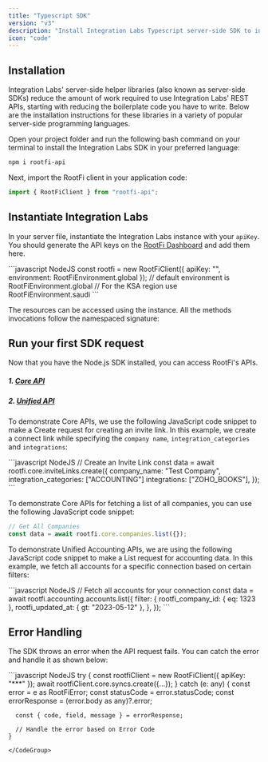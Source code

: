 ```yaml
---
title: "Typescript SDK"
version: "v3"
description: "Install Integration Labs Typescript server-side SDK to interact with Integration Labs' APIs"
icon: "code"
---
```


## Installation

Integration Labs' server-side helper libraries (also known as server-side SDKs) reduce the amount of work required to use Integration Labs' REST APIs, starting with reducing the boilerplate code you have to write. Below are the installation instructions for these libraries in a variety of popular server-side programming languages.

Open your project folder and run the following bash command on your terminal to install the Integration Labs SDK in your preferred language:

<CodeGroup>

```bash NodeJS
npm i rootfi-api
```

</CodeGroup>

Next, import the RootFi client in your application code:

<CodeGroup>

```javascript NodeJS
import { RootFiClient } from "rootfi-api";
```

</CodeGroup>

## Instantiate Integration Labs

In your server file, instantiate the Integration Labs instance with your `apiKey`. You should generate the API keys on the [RootFi Dashboard](https://integrate.rootfi.dev/settings) and add them here.

<CodeGroup>
```javascript NodeJS
const rootfi = new RootFiClient({ apiKey: "<api_key>", environment: RootFiEnvironment.global });
// default environment is RootFiEnvironment.global
// For the KSA region use RootFiEnvironment.saudi
```
</CodeGroup>

The resources can be accessed using the instance. All the methods invocations follow the namespaced signature:

## Run your first SDK request

Now that you have the Node.js SDK installed, you can access RootFi's APIs.

##### 1. [Core API](/api-reference/v3/core/companies/get-all-companies)

##### 2. [Unified API](/api-reference/v3/accounting/accounts/get-all-accounts)

To demonstrate Core APIs, we use the following JavaScript code snippet to make a Create request for creating an invite link. In this example, we create a connect link while specifying the `company name`, `integration_categories` and `integrations`:

<CodeGroup>
```javascript NodeJS
// Create an Invite Link
const data = await rootfi.core.inviteLinks.create({
  company_name: "Test Company",
  integration_categories: ["ACCOUNTING"]
  integrations: ["ZOHO_BOOKS"],
});
```
</CodeGroup>

To demonstrate Core APIs for fetching a list of all companies, you can use the following JavaScript code snippet:

<CodeGroup>

```javascript NodeJS
// Get All Companies
const data = await rootfi.core.companies.list({});
```

</CodeGroup>

To demonstrate Unified Accounting APIs, we are using the following JavaScript code snippet to make a List request for accounting data. In this example, we fetch all accounts for a specific connection based on certain filters:

<CodeGroup>
```javascript NodeJS
// Fetch all accounts for your connection
const data = await rootfi.accounting.accounts.list({
  filter: {
    rootfi_company_id: { eq: 1323 },
    rootfi_updated_at: { gt: "2023-05-12" },
  },
});
```
</CodeGroup>

## Error Handling

The SDK throws an error when the API request fails. You can catch the error and handle it as shown below:

<CodeGroup>
```javascript NodeJS
  try {
      const rootfiClient = new RootFiClient({ apiKey: "***" });
      await rootfiClient.core.syncs.create({...});
    } catch (e: any) {
      const error = e as RootFiError;
      const statusCode = error.statusCode;
      const errorResponse = (error.body as any)?.error;

      const { code, field, message } = errorResponse;

      // Handle the error based on Error Code
    }

```
</CodeGroup>
```
